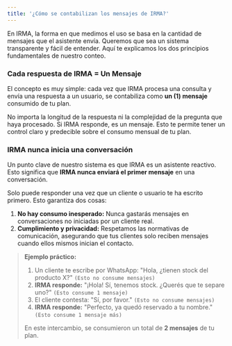 ```yaml
---
title: '¿Cómo se contabilizan los mensajes de IRMA?'
---
```


En IRMA, la forma en que medimos el uso se basa en la cantidad de mensajes que el asistente envía. Queremos que sea un sistema transparente y fácil de entender. Aquí te explicamos los dos principios fundamentales de nuestro conteo.

### Cada respuesta de IRMA = Un Mensaje

El concepto es muy simple: cada vez que IRMA procesa una consulta y envía una respuesta a un usuario, se contabiliza como **un (1) mensaje** consumido de tu plan.

No importa la longitud de la respuesta ni la complejidad de la pregunta que haya procesado. Si IRMA responde, es un mensaje. Esto te permite tener un control claro y predecible sobre el consumo mensual de tu plan.

### IRMA nunca inicia una conversación

Un punto clave de nuestro sistema es que IRMA es un asistente reactivo. Esto significa que **IRMA nunca enviará el primer mensaje** en una conversación.

Solo puede responder una vez que un cliente o usuario te ha escrito primero. Esto garantiza dos cosas:
1.  **No hay consumo inesperado:** Nunca gastarás mensajes en conversaciones no iniciadas por un cliente real.
2.  **Cumplimiento y privacidad:** Respetamos las normativas de comunicación, asegurando que tus clientes solo reciben mensajes cuando ellos mismos inician el contacto.

> **Ejemplo práctico:**
>
> 1.  Un cliente te escribe por WhatsApp: "Hola, ¿tienen stock del producto X?" `(Esto no consume mensajes)`
> 2.  **IRMA responde:** "¡Hola! Sí, tenemos stock. ¿Querés que te separe uno?" `(Esto consume 1 mensaje)`
> 3.  El cliente contesta: "Sí, por favor." `(Esto no consume mensajes)`
> 4.  **IRMA responde:** "Perfecto, ya quedó reservado a tu nombre." `(Esto consume 1 mensaje más)`
>
> En este intercambio, se consumieron un total de **2 mensajes** de tu plan.